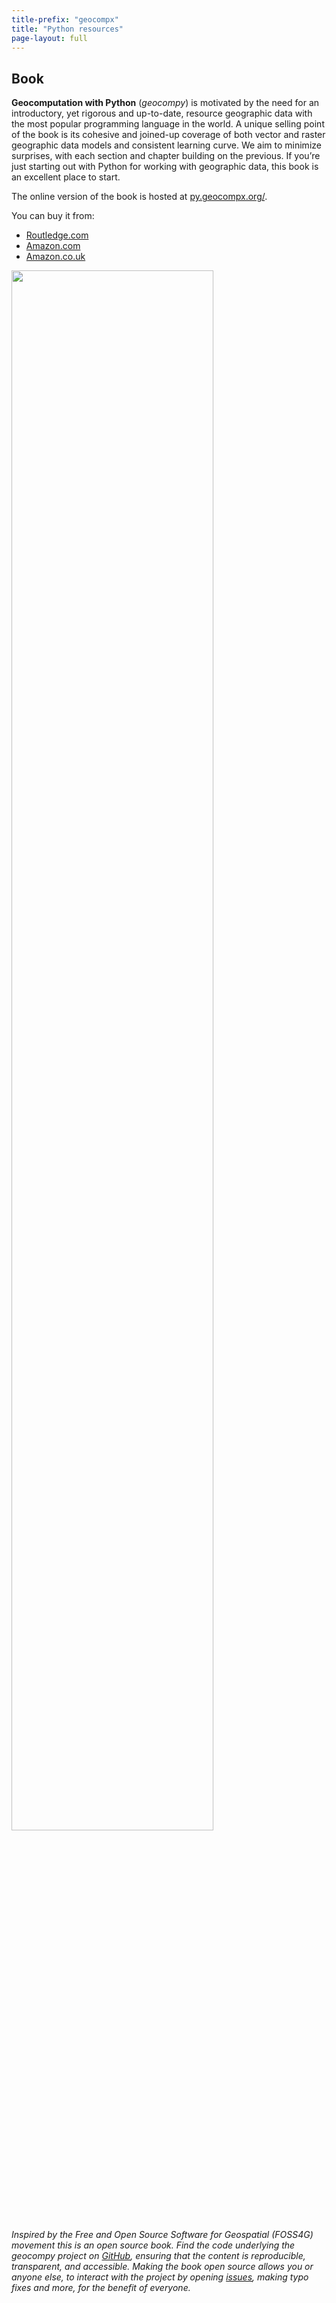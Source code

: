 ```yaml
---
title-prefix: "geocompx"
title: "Python resources"
page-layout: full
---
```


## Book

::: {.grid}

::: {.g-col-12 .g-col-md-6}
**Geocomputation with Python** (*geocompy*) is motivated by the need for an introductory, yet rigorous and up-to-date, resource geographic data with the most popular programming language in the world.
A unique selling point of the book is its cohesive and joined-up coverage of both vector and raster geographic data models and consistent learning curve.
We aim to minimize surprises, with each section and chapter building on the previous.
If you’re just starting out with Python for working with geographic data, this book is an excellent place to start.

The online version of the book is hosted at [py.geocompx.org/](https://py.geocompx.org/).

You can buy it from:

- [Routledge.com](https://www.routledge.com/9781032460659)
- [Amazon.com](https://www.amazon.com/Geocomputation-Python-Chapman-Hall-CRC/dp/1032460652/)
- [Amazon.co.uk](https://www.amazon.co.uk/Geocomputation-Python-Chapman-Hall-CRC/dp/1032460652/)

:::

::: {.g-col-12 .g-col-md-6}
<a href="https://py.geocompx.org/"><img width=80% src="static/img/book_cover_py.png"/></a>
:::

*Inspired by the Free and Open Source Software for Geospatial (FOSS4G) movement this is an open source book.
Find the code underlying the geocompy project on [GitHub](https://github.com/geocompr/py), ensuring that the content is reproducible, transparent, and accessible. 
Making the book open source allows you or anyone else, to interact with the project by opening [issues](https://github.com/geocompr/py/issues), making typo fixes and more, for the benefit of everyone.*

:::
